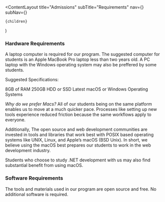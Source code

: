 
  <ContentLayout
    title="Admissions"
    subTitle="Requirements"
    nav={<AcademyNavigation />}
    subNav={<TuitionNavigation />}
  >
    {children}
  </ContentLayout>
)

### Hardware Requirements

A laptop computer is required for our program. The suggested computer for students is an Apple MacBook Pro laptop less than two years old. A PC laptop with the Windows operating system may also be preffered by some students.
 
Suggested Specifications:

8GB of RAM
250GB HDD or SSD
Latest macOS or Windows Operating Systems

_Why do we prefer Macs?_ All of our students being on the same platform enables us to move at a much quicker pace. Processes like setting up new tools experience reduced friction because the same workflows apply to everyone.

Additionally, The open source and web development communities are invested in tools and libraries that work best with POSIX based operating systems like UNIX, Linux, and Apple’s macOS (BSD Unix). In short, we believe using the macOS best prepares our students to work in the web development industry.

Students who choose to study .NET development with us may also find substantial benefit from using macOS. 

### Software Requirements

The tools and materials used in our program are open source and free. No additional software is required.

